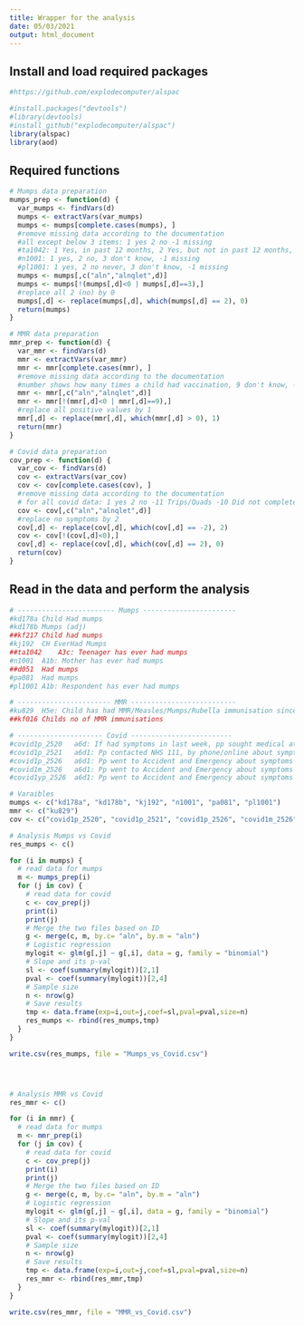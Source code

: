 ```yaml
---
title: Wrapper for the analysis
date: 05/03/2021
output: html_document
---
```


## Install and load required packages

```r
#https://github.com/explodecomputer/alspac

#install.packages("devtools")
#library(devtools)
#install_github("explodecomputer/alspac")
library(alspac)
library(aod)
```

## Required functions

```r
# Mumps data preparation
mumps_prep <- function(d) {
  var_mumps <- findVars(d)
  mumps <- extractVars(var_mumps)
  mumps <- mumps[complete.cases(mumps), ]
  #remove missing data according to the documentation
  #all except below 3 items: 1 yes 2 no -1 missing
  #ta1042: 1 Yes, in past 12 months, 2 Yes, but not in past 12 months, 3 no, never, negative - missing
  #n1001: 1 yes, 2 no, 3 don't know, -1 missing
  #pl1001: 1 yes, 2 no never, 3 don't know, -1 missing
  mumps <- mumps[,c("aln","alnqlet",d)]
  mumps <- mumps[!(mumps[,d]<0 | mumps[,d]==3),]
  #replace all 2 (no) by 0
  mumps[,d] <- replace(mumps[,d], which(mumps[,d] == 2), 0)
  return(mumps)
}

# MMR data preparation
mmr_prep <- function(d) {
  var_mmr <- findVars(d)
  mmr <- extractVars(var_mmr)
  mmr <- mmr[complete.cases(mmr), ]
  #remove missing data according to the documentation
  #number shows how many times a child had vaccination, 9 don't know, -1 no response - removed
  mmr <- mmr[,c("aln","alnqlet",d)]
  mmr <- mmr[!(mmr[,d]<0 | mmr[,d]==9),]
  #replace all positive values by 1
  mmr[,d] <- replace(mmr[,d], which(mmr[,d] > 0), 1)
  return(mmr)
}

# Covid data preparation
cov_prep <- function(d) {
  var_cov <- findVars(d)
  cov <- extractVars(var_cov)
  cov <- cov[complete.cases(cov), ]
  #remove missing data according to the documentation
  # for all covid data: 1 yes 2 no -11 Trips/Quads -10 Did not complete -9 missed section -5 Checked  no boxes in A6d1 -3 Not sought medical attention -2  no symptoms in last week -1 missing
  cov <- cov[,c("aln","alnqlet",d)]
  #replace no symptoms by 2
  cov[,d] <- replace(cov[,d], which(cov[,d] == -2), 2)
  cov <- cov[!(cov[,d]<0),]
  cov[,d] <- replace(cov[,d], which(cov[,d] == 2), 0)
  return(cov)
}

```



## Read in the data and perform the analysis

```r
# ------------------------ Mumps -----------------------
#kd178a	Child Had mumps
#kd178b	Mumps (adj)
##kf217	Child had mumps
#kj192	CH EverHad Mumps
##ta1042	A3c: Teenager has ever had mumps
#n1001	A1b: Mother has ever had mumps	
##d051	Had mumps	
#pa081	Had mumps
#pl1001	A1b: Respondent has ever had mumps

# ----------------------- MMR --------------------------
#ku829	H5e: Child has had MMR/Measles/Mumps/Rubella immunisation since age of 7
##kf016	Childs no of MMR immunisations

# --------------------- Covid -------------------------
#covid1p_2520	a6d: If had symptoms in last week, pp sought medical attention: COVID1
#covid1p_2521	a6d1: Pp contacted NHS 111, by phone/online about symptoms in last week: COVID1
#covid1p_2526	a6d1: Pp went to Accident and Emergency about symptoms in last week: COVID1
#covid1m_2526	a6d1: Pp went to Accident and Emergency about symptoms in last week: COVID1
#covid1yp_2526	a6d1: Pp went to Accident and Emergency about symptoms in last week: COVID1

# Varaibles
mumps <- c("kd178a", "kd178b", "kj192", "n1001", "pa081", "pl1001")
mmr <- c("ku829")
cov <- c("covid1p_2520", "covid1p_2521", "covid1p_2526", "covid1m_2526", "covid1yp_2526")

# Analysis Mumps vs Covid
res_mumps <- c()

for (i in mumps) {
  # read data for mumps
  m <- mumps_prep(i)
  for (j in cov) {
    # read data for covid
    c <- cov_prep(j)
    print(i)
    print(j)
    # Merge the two files based on ID
    g <- merge(c, m, by.c= "aln", by.m = "aln")
    # Logistic regression
    mylogit <- glm(g[,j] ~ g[,i], data = g, family = "binomial")
    # Slope and its p-val
    sl <- coef(summary(mylogit))[2,1]
    pval <- coef(summary(mylogit))[2,4]
    # Sample size
    n <- nrow(g)
    # Save results
    tmp <- data.frame(exp=i,out=j,coef=sl,pval=pval,size=n)
    res_mumps <- rbind(res_mumps,tmp)
  }
}

write.csv(res_mumps, file = "Mumps_vs_Covid.csv")




# Analysis MMR vs Covid
res_mmr <- c()

for (i in mmr) {
  # read data for mumps
  m <- mmr_prep(i)
  for (j in cov) {
    # read data for covid
    c <- cov_prep(j)
    print(i)
    print(j)
    # Merge the two files based on ID
    g <- merge(c, m, by.c= "aln", by.m = "aln")
    # Logistic regression
    mylogit <- glm(g[,j] ~ g[,i], data = g, family = "binomial")
    # Slope and its p-val
    sl <- coef(summary(mylogit))[2,1]
    pval <- coef(summary(mylogit))[2,4]
    # Sample size
    n <- nrow(g)
    # Save results
    tmp <- data.frame(exp=i,out=j,coef=sl,pval=pval,size=n)
    res_mmr <- rbind(res_mmr,tmp)
  }
}

write.csv(res_mmr, file = "MMR_vs_Covid.csv")


```

